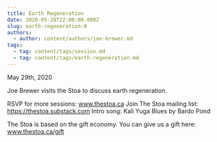 ```yaml
---
title: Earth Regeneration
date: 2020-05-28T22:00:00.000Z
slug: earth-regeneration-0
authors:
  - author: content/authors/joe-brewer.md
tags:
  - tag: content/tags/session.md
  - tag: content/tags/earth-regeneration.md
---
```


May 29th, 2020

Joe Brewer visits the Stoa to discuss earth regeneration.

RSVP for more sessions: www.thestoa.ca
Join The Stoa mailing list: https://thestoa.substack.com
Intro song: Kali Yuga Blues by Bardo Pond

The Stoa is based on the gift economy. You can give us a gift here: www.thestoa.ca/gift
